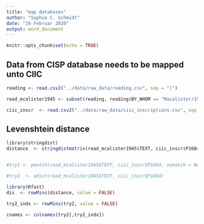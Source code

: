 ```yaml
---
title: "map databases"
author: "Sophie C. Schmidt"
date: "10 Februar 2020"
output: word_document
---
```


```r
knitr::opts_chunk$set(echo = TRUE)
```

## Data from CISP database needs to be mapped unto CIIC

```r
reading <- read.csv2("../data/raw_data/reading.csv", sep = "|")

read_mcalister1945 <- subset(reading, reading$BY_WHOM == "Macalister/1945") 

```

```r

ciic_inscr  <- read.csv2("../data/raw_data/ciic_inscriptions.csv", sep = "\t")

```

## Levenshtein distance
```r
library(stringdist)
distance  <- stringdistmatrix(read_mcalister1945$TEXT, ciic_inscr$P1684, method = "lv", useNames =  "names")


#try1 <- pmatch(read_mcalister1945$TEXT, ciic_inscr$P1684, nomatch = NA_integer_, duplicates.ok = FALSE)

#try2  <- adist(read_mcalister1945$TEXT, ciic_inscr$P1684)

library(Rfast)
dis  <- rowMins(distance, value = FALSE)

try2_indx <- rowMins(try2, value = FALSE)

cnames <- colnames(try2[,try2_indx])

```





